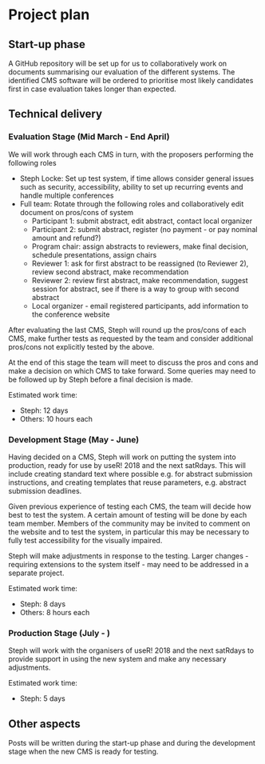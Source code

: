 # Project plan

## Start-up phase

<!--
Covering the planning phase, this section should provide a relatively detailed plan of how work will start on the project. This section is important because projects need to get up and running quickly.


 - [ ] Setting up collaboration platform inc. code for contributors etc.
 - [ ] Licence decisions
 - [ ] Reporting framework
-->

A GitHub repository will be set up for us to collaboratively work on documents
summarising our evaluation of the different systems. The identified CMS software
will be ordered to prioritise most likely candidates first in case evaluation 
takes longer than expected.

## Technical delivery
<!--
Covering the actual delivery of the project this section should provide at least a high-level the implementation. 

Including target dates is really important as you need to be committed and the ISC need to have a means of tracking delivery
-->

### Evaluation Stage (Mid March - End April)

We will work through each CMS in turn, with the proposers performing the 
following roles

 - Steph Locke: Set up test system, if time allows consider general issues such 
 as security, accessibility, ability to set up recurring events and handle 
 multiple conferences
 - Full team: Rotate through the following roles and collaboratively edit
 document on pros/cons of system
    - Participant 1: submit abstract, edit abstract, contact local organizer
    - Participant 2: submit abstract, register (no payment - or pay nominal 
    amount and refund?)
    - Program chair: assign abstracts to reviewers, make final decision, 
    schedule presentations, assign chairs
    - Reviewer 1: ask for first abstract to be reassigned (to Reviewer 2), 
    review second abstract, make recommendation
    - Reviewer 2: review first abstract, make recommendation, suggest session 
    for abstract, see if there is a way to group with second abstract
    - Local organizer - email registered participants, add information to the
    conference website
    
After evaluating the last CMS, Steph will round up the pros/cons of each CMS, 
make further tests as requested by the team and consider additional pros/cons 
not explicitly tested by the above.

At the end of this stage the team will meet to discuss the pros and cons and 
make a decision on which CMS to take forward. Some queries may need to be 
followed up by Steph before a final decision is made.

Estimated work time:

 - Steph: 12 days
 - Others: 10 hours each

### Development Stage (May - June)

Having decided on a CMS, Steph will work on putting the system into production,
ready for use by useR! 2018 and the next satRdays. This will include creating 
standard text where possible e.g. for abstract submission instructions, and 
creating templates that reuse parameters, e.g. abstract submission deadlines.

Given previous experience of testing each CMS, the team will decide how best to 
test the system. A certain amount of testing will be done by each team member. 
Members of the community may be invited to comment on the website 
and to test the system, in particular this may be necessary to fully test 
accessibility for the visually impaired.

Steph will make adjustments in response to the testing. Larger changes
- requiring extensions to the system itself - may need to be addressed in a 
separate project.

Estimated work time:

 - Steph: 8 days
 - Others: 8 hours each

### Production Stage (July - )

Steph will work with the organisers of useR! 2018 and the next satRdays to 
provide support in using the new system and make any necessary adjustments.

Estimated work time:

 - Steph: 5 days

## Other aspects
<!--
Covering non-technical activities like on-going publicity, paper preparation, discussion groups etc. that might be required to facilitate successful delivery of the project.

 - [ ] Announcement post
 - [ ] Delivery blog post
 - [ ] Twitter
 - [ ] UseR!
 - [ ] ISC meetings
-->
Posts will be written during the start-up phase and during the development stage
when the new CMS is ready for testing.
